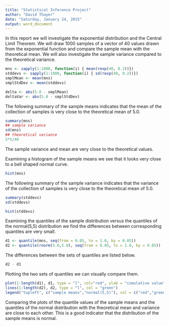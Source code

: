 ```yaml
---
title: "Statistical Inference Project"
author: "David Thayer"
date: "Saturday, January 24, 2015"
output: word_document
---
```


In this report we will investigate the exponential distribution and the Central Limit Theorem.  We will draw 1000 samples of a vector of 40 values drawn from the exponential function and compare the sample mean  with the theoretical mean. We will also investigate the sample variance compared to the theoretical variance.

```r
mns <- sapply(1:1000, function(i) { mean(rexp(40, 0.2))})
stddevs <- sapply(1:1000, function(i) { sd(rexp(40, 0.2))})
smplMean <- mean(mns)
smplStdDev <- mean(stddevs)

delta <- abs(5.0 - smplMean)
deltaVar <- abs(5.0 - smplStdDev)
```

The following summary of the sample means indicates that the mean of the collection of samples is very close to the theoretical mean of 5.0.
```r
summary(mns)
## sample variance
sd(mns)
## theoretical variance
5*5/40
```
The sample variance and mean are very close to the theoretical values.

Examining a histogram of the sample means we see that it looks very close to a bell shaped normal curve.

```r
hist(mns)
```

The following summary of the sample variance indicates that the variance of the collection of samples is very close to the theoretical mean of 5.0.
```r
summary(stddevs)
sd(stddevs)
```


```r
hist(stddevs)

```
Examining the quantiles of the sample distribution versus the quantiles of the normal(5,5) distribution we find the differences between corresponding quantiles are very small.  

```r
d1 <- quantile(mns, seq(from = 0.05, to = 1.0, by = 0.05))
d2 <- quantile(rnorm(5.0,5.0), seq(from = 0.05, to = 1.0, by = 0.05))
```
The differences between the sets of quantiles are listed below.
```r
d2 - d1
```
Plotting the two sets of quantiles we can visually compare them.
```r
plot(1:length(d1), d1, type = "l", col="red", ylab = "cumulative value",  xlab = "value of quantiles at 0.05 intervals for sample and normal distributions", main = "Comparison of normal distribution and samples of 40 exponentials" )
lines(1:length(d2), d2, type = "l", col = "green")
legend("topleft", c("sample means","normal(5,5)"), col = c("red","green"), lty = 1)

```

Comparing the plots of the quantile values of the sample means and the quantiles of the normal distribution with the theoretical mean and variance are close to each other.  This is a good indicator that the distribution of the sample means is normal.

